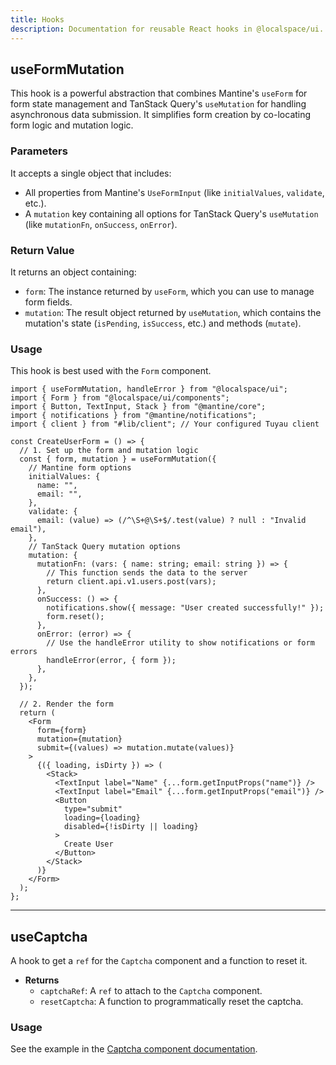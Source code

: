 ```yaml
---
title: Hooks
description: Documentation for reusable React hooks in @localspace/ui.
---
```


## useFormMutation

This hook is a powerful abstraction that combines Mantine's `useForm` for form state management and TanStack Query's `useMutation` for handling asynchronous data submission. It simplifies form creation by co-locating form logic and mutation logic.

### Parameters

It accepts a single object that includes:

- All properties from Mantine's `UseFormInput` (like `initialValues`, `validate`, etc.).
- A `mutation` key containing all options for TanStack Query's `useMutation` (like `mutationFn`, `onSuccess`, `onError`).

### Return Value

It returns an object containing:

- `form`: The instance returned by `useForm`, which you can use to manage form fields.
- `mutation`: The result object returned by `useMutation`, which contains the mutation's state (`isPending`, `isSuccess`, etc.) and methods (`mutate`).

### Usage

This hook is best used with the `Form` component.

```tsx
import { useFormMutation, handleError } from "@localspace/ui";
import { Form } from "@localspace/ui/components";
import { Button, TextInput, Stack } from "@mantine/core";
import { notifications } from "@mantine/notifications";
import { client } from "#lib/client"; // Your configured Tuyau client

const CreateUserForm = () => {
  // 1. Set up the form and mutation logic
  const { form, mutation } = useFormMutation({
    // Mantine form options
    initialValues: {
      name: "",
      email: "",
    },
    validate: {
      email: (value) => (/^\S+@\S+$/.test(value) ? null : "Invalid email"),
    },
    // TanStack Query mutation options
    mutation: {
      mutationFn: (vars: { name: string; email: string }) => {
        // This function sends the data to the server
        return client.api.v1.users.post(vars);
      },
      onSuccess: () => {
        notifications.show({ message: "User created successfully!" });
        form.reset();
      },
      onError: (error) => {
        // Use the handleError utility to show notifications or form errors
        handleError(error, { form });
      },
    },
  });

  // 2. Render the form
  return (
    <Form
      form={form}
      mutation={mutation}
      submit={(values) => mutation.mutate(values)}
    >
      {({ loading, isDirty }) => (
        <Stack>
          <TextInput label="Name" {...form.getInputProps("name")} />
          <TextInput label="Email" {...form.getInputProps("email")} />
          <Button
            type="submit"
            loading={loading}
            disabled={!isDirty || loading}
          >
            Create User
          </Button>
        </Stack>
      )}
    </Form>
  );
};
```

---

## useCaptcha

A hook to get a `ref` for the `Captcha` component and a function to reset it.

- **Returns**
  - `captchaRef`: A `ref` to attach to the `Captcha` component.
  - `resetCaptcha`: A function to programmatically reset the captcha.

### Usage

See the example in the [Captcha component documentation](/docs/packages/ui/components#captcha).
